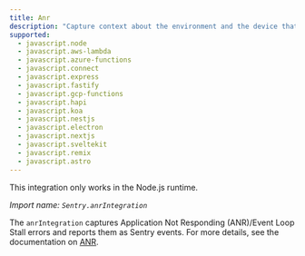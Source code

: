 ```yaml
---
title: Anr
description: "Capture context about the environment and the device that the client is running on, and add it to events. (default)"
supported:
  - javascript.node
  - javascript.aws-lambda
  - javascript.azure-functions
  - javascript.connect
  - javascript.express
  - javascript.fastify
  - javascript.gcp-functions
  - javascript.hapi
  - javascript.koa
  - javascript.nestjs
  - javascript.electron
  - javascript.nextjs
  - javascript.sveltekit
  - javascript.remix
  - javascript.astro
---
```


<Alert level="info">

This integration only works in the Node.js runtime.

</Alert>

_Import name: `Sentry.anrIntegration`_

The `anrIntegration` captures Application Not Responding (ANR)/Event Loop Stall errors and reports them as Sentry events. For more details, see the documentation on [ANR](../../application-not-responding).
